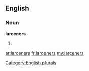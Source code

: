 ==English==

===Noun===
'''larceners'''

# {{plural of|[[larcener]]}}

[[Category:English plurals]]

[[ar:larceners]]
[[fr:larceners]]
[[my:larceners]]